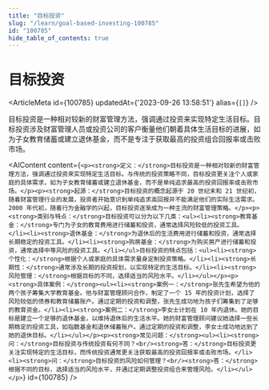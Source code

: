```yaml
---
title: "目标投资"
slug: "/learn/goal-based-investing-100785"
id: "100785"
hide_table_of_contents: true
---
```



# 目标投资

<ArticleMeta id={100785} updatedAt={'2023-09-26 13:58:51'} alias={`[]`} />
<div className='border-solid border-b border-t-0 my-4 border-[var(--ifm-color-gray-300)]' />

目标投资是一种相对较新的财富管理方法，强调通过投资来实现特定生活目标。目标投资涉及财富管理人员或投资公司的客户衡量他们朝着具体生活目标的进展，如为子女教育储蓄或建立退休基金，而不是专注于获取最高的投资组合回报率或击败市场。

<AIContent content={`<p><strong>定义：</strong>目标投资是一种相对较新的财富管理方法，强调通过投资来实现特定生活目标。与传统的投资策略不同，目标投资更关注个人或家庭的具体需求，如为子女教育储蓄或建立退休基金，而不是单纯追求最高的投资回报率或击败市场。</p><p><strong>起源：</strong>目标投资的概念起源于 20 世纪末和 21 世纪初，随着财富管理行业的发展，投资者开始意识到单纯追求高回报并不能满足他们的实际生活需求。2000 年代初，随着行为金融学的兴起，目标投资逐渐成为一种主流的财富管理策略。</p><p><strong>类别与特点：</strong>目标投资可以分为以下几类：<ul><li><strong>教育基金：</strong>专门为子女的教育费用进行储蓄和投资，通常选择风险较低的投资工具。</li><li><strong>退休基金：</strong>为退休后的生活费用进行储蓄和投资，通常选择长期稳定的投资工具。</li><li><strong>购房基金：</strong>为购买房产进行储蓄和投资，通常选择中等风险的投资工具。</li></ul>目标投资的特点包括：<ul><li><strong>个性化：</strong>根据个人或家庭的具体需求量身定制投资策略。</li><li><strong>长期性：</strong>通常涉及长期的投资规划，以实现特定的生活目标。</li><li><strong>风险管理：</strong>根据目标的不同，选择适当的风险水平。</li></ul></p><p><strong>具体案例：</strong><ul><li><strong>案例一：</strong>张先生希望为他的两个孩子筹集大学教育基金。他与财富管理顾问合作，制定了一个 15 年的投资计划，选择了风险较低的债券和教育储蓄账户。通过定期的投资和调整，张先生成功地为孩子们筹集到了足够的教育资金。</li><li><strong>案例二：</strong>李女士计划在 10 年内退休。她的目标是建立一个足够的退休基金，以维持退休后的生活水平。她的财富管理顾问建议她选择一些长期稳定的投资工具，如指数基金和退休储蓄账户。通过定期的投资和调整，李女士成功地达到了她的退休目标。</li></ul></p><p><strong>常见问题：</strong><ul><li><strong>问：</strong>目标投资与传统投资有何不同？<br/><strong>答：</strong>目标投资更关注实现特定的生活目标，而传统投资通常更关注获取最高的投资回报率或击败市场。</li><li><strong>问：</strong>目标投资的风险如何管理？<br/><strong>答：</strong>根据不同的目标，选择适当的风险水平，并通过定期调整投资组合来管理风险。</li></ul></p>`} id={100785} />
